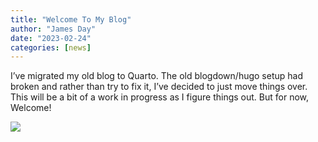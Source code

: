 ```yaml
---
title: "Welcome To My Blog"
author: "James Day"
date: "2023-02-24"
categories: [news]
---
```


I've migrated my old blog to Quarto. The old blogdown/hugo setup had broken and rather than try to fix it, I've decided to just move things over. This will be a bit of a work in progress as I figure things out. But for now, Welcome!

![](thumbnail.jpg)

